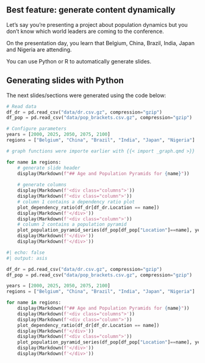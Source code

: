 ## Best feature: generate content dynamically

Let's say you're presenting a project about population dynamics but you 
don't know which world leaders are coming to the conference. 

On the presentation day, you learn that Belgium, China, Brazil, India, Japan and Nigeria are attending.

You can use Python or R to automatically generate slides.

## Generating slides with Python

The next slides/sections were generated using the code below:

```python
# Read data
df_dr = pd.read_csv("data/dr.csv.gz", compression="gzip")
df_pop = pd.read_csv("data/pop_brackets.csv.gz", compression="gzip")

# Configure parameters
years = [2000, 2025, 2050, 2075, 2100]
regions = ["Belgium", "China", "Brazil", "India", "Japan", "Nigeria"]

# graph functions were importe earlier with {{< import _graph.qmd >}}

for name in regions:
    # generate slide header
    display(Markdown(f"## Age and Population Pyramids for {name}"))
    
    # generate columns
    display(Markdown(f'<div class="columns">'))
    display(Markdown(f'<div class="column">'))
    # column 1 contains a dependency ratio plot
    plot_dependency_ratio(df_dr[df_dr.Location == name])
    display(Markdown(f'</div>'))
    display(Markdown(f'<div class="column">'))
    # column 2 contains a population pyramid
    plot_population_pyramid_series(df_pop[df_pop["Location"]==name], years)
    display(Markdown(f'</div>'))
    display(Markdown(f'</div>'))
```

```python
#| echo: false
#| output: asis

df_dr = pd.read_csv("data/dr.csv.gz", compression="gzip")
df_pop = pd.read_csv("data/pop_brackets.csv.gz", compression="gzip")

years = [2000, 2025, 2050, 2075, 2100]
regions = ["Belgium", "China", "Brazil", "India", "Japan", "Nigeria"]

for name in regions:
    display(Markdown(f"## Age and Population Pyramids for {name}"))
    display(Markdown(f'<div class="columns">'))
    display(Markdown(f'<div class="column">'))
    plot_dependency_ratio(df_dr[df_dr.Location == name])
    display(Markdown(f'</div>'))
    display(Markdown(f'<div class="column">'))
    plot_population_pyramid_series(df_pop[df_pop["Location"]==name], years)
    display(Markdown(f'</div>'))
    display(Markdown(f'</div>'))

```
